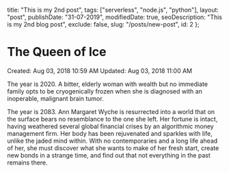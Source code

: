   title: "This is my 2nd post",
  tags: ["serverless", "node.js", "python"],
  layout: "post",
  publishDate: "31-07-2019",
  modifiedDate: true,
  seoDescription: "This is my 2nd blog post",
  exclude: false,
  slug: "/posts/new-post",
  id: 2
};

# The Queen of Ice

Created: Aug 03, 2018 10:59 AM
Updated: Aug 03, 2018 11:00 AM

The year is 2020. A bitter, elderly woman with wealth but no immediate family opts to be cryogenically frozen when she is diagnosed with an inoperable, malignant brain tumor.

The year is 2083. Ann Margaret Wyche is resurrected into a world that on the surface bears no resemblance to the one she left. Her fortune is intact, having weathered several global financial crises by an algorithmic money management firm. Her body has been rejuvenated and sparkles with life, unlike the jaded mind within. With no contemporaries and a long life ahead of her, she must discover what she wants to make of her fresh start, create new bonds in a strange time, and find out that not everything in the past remains there.
